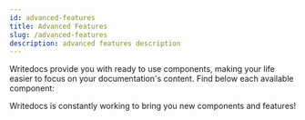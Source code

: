 ```yaml
---
id: advanced-features
title: Advanced Features
slug: /advanced-features
description: advanced features description
---
```


Writedocs provide you with ready to use components, making your life easier to focus on your documentation's content. Find below each available component:

<Callout type="tip" title="Coming Soon">
Writedocs is constantly working to bring you new components and features!
</Callout>

<CardList cols={4}>

<Card 
  title="Accordions" 
  link="/accordions"
/>

<Card 
  title="Cards" 
  link="/cards"
/>

<Card 
  title="Callouts" 
  link="/callouts"
/>

<Card 
  title="Media" 
  link="/media"
/>

</CardList>
